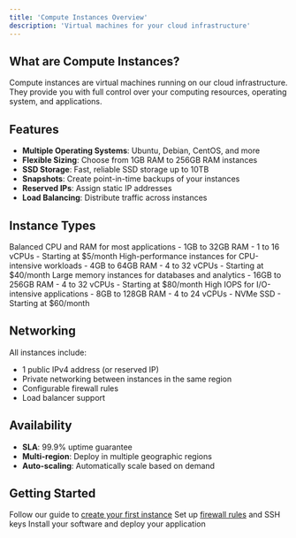 ```yaml
---
title: 'Compute Instances Overview'
description: 'Virtual machines for your cloud infrastructure'
---
```


## What are Compute Instances?

Compute instances are virtual machines running on our cloud infrastructure. They provide you with full control over your computing resources, operating system, and applications.

## Features

- **Multiple Operating Systems**: Ubuntu, Debian, CentOS, and more
- **Flexible Sizing**: Choose from 1GB RAM to 256GB RAM instances
- **SSD Storage**: Fast, reliable SSD storage up to 10TB
- **Snapshots**: Create point-in-time backups of your instances
- **Reserved IPs**: Assign static IP addresses
- **Load Balancing**: Distribute traffic across instances

## Instance Types

<CardGroup cols={2}>
  <Card title="General Purpose">
    Balanced CPU and RAM for most applications
    - 1GB to 32GB RAM
    - 1 to 16 vCPUs
    - Starting at $5/month
  </Card>
  <Card title="CPU Optimized">
    High-performance instances for CPU-intensive workloads
    - 4GB to 64GB RAM
    - 4 to 32 vCPUs
    - Starting at $40/month
  </Card>
  <Card title="Memory Optimized">
    Large memory instances for databases and analytics
    - 16GB to 256GB RAM
    - 4 to 32 vCPUs
    - Starting at $80/month
  </Card>
  <Card title="Storage Optimized">
    High IOPS for I/O-intensive applications
    - 8GB to 128GB RAM
    - 4 to 24 vCPUs
    - NVMe SSD
    - Starting at $60/month
  </Card>
</CardGroup>

## Networking

All instances include:
- 1 public IPv4 address (or reserved IP)
- Private networking between instances in the same region
- Configurable firewall rules
- Load balancer support

## Availability

- **SLA**: 99.9% uptime guarantee
- **Multi-region**: Deploy in multiple geographic regions
- **Auto-scaling**: Automatically scale based on demand

## Getting Started

<Steps>
  <Step title="Create Instance">
    Follow our guide to <a href="/services/instances/create">create your first instance</a>
  </Step>
  <Step title="Configure Security">
    Set up <a href="/networking/firewall/create-rules">firewall rules</a> and SSH keys
  </Step>
  <Step title="Deploy Application">
    Install your software and deploy your application
  </Step>
</Steps>
